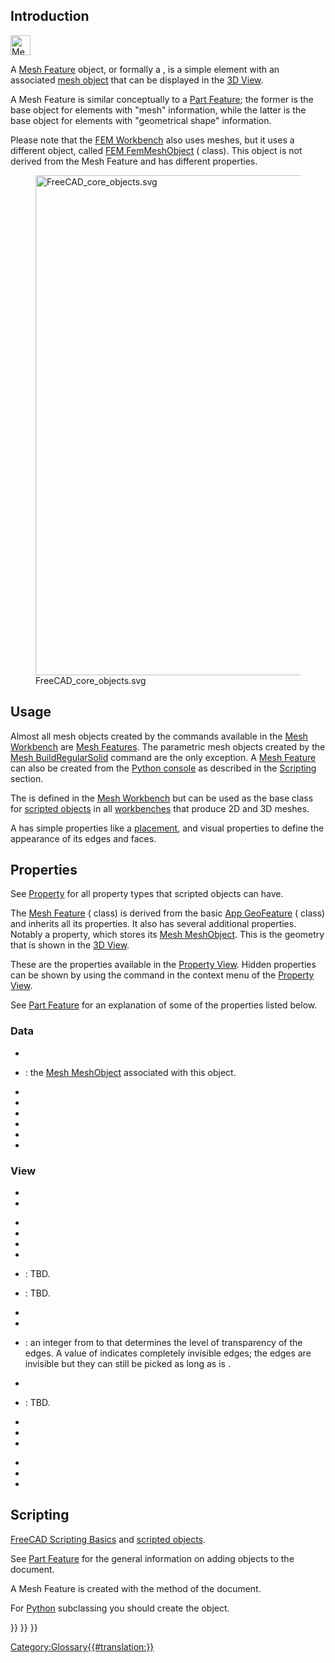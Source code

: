 <languages/>
{{TOCright}}
<translate>

== Introduction == <!--T:14-->

</translate>
[[File:Mesh_Tree.svg|32px]]
<translate>

<!--T:15-->
A [[Mesh Feature|Mesh Feature]] object, or formally a {{incode|Mesh::Feature}}, is a simple element with an associated [[Mesh_MeshObject|mesh object]] that can be displayed in the [[3D_View|3D View]].

<!--T:16-->
A Mesh Feature is similar conceptually to a [[Part_Feature|Part Feature]]; the former is the base object for elements with "mesh" information, while the latter is the base object for elements with "geometrical shape" information.

<!--T:17-->
Please note that the [[FEM_Workbench|FEM Workbench]] also uses meshes, but it uses a different object, called [[FEM_Mesh|FEM FemMeshObject]] ({{incode|Fem::FemMeshObject}} class). This object is not derived from the Mesh Feature and has different properties.

<!--T:18-->
[[File:FreeCAD_core_objects.svg|800px]]

<!--T:19-->
{{Caption|Simplified diagram of the relationships between the core objects in FreeCAD}}

== Usage == <!--T:20-->

<!--T:21-->
Almost all mesh objects created by the commands available in the [[Mesh_Workbench|Mesh Workbench]] are [[Mesh_Feature|Mesh Features]]. The parametric mesh objects created by the [[Mesh_BuildRegularSolid|Mesh BuildRegularSolid]] command are the only exception. A [[Mesh_Feature|Mesh Feature]] can also be created from the [[Python_console|Python console]] as described in the [[#Scripting|Scripting]] section.

<!--T:22-->
The {{incode|Mesh::Feature}} is defined in the [[Mesh_Workbench|Mesh Workbench]] but can be used as the base class for [[Scripted_objects|scripted objects]] in all [[Workbenches|workbenches]] that produce 2D and 3D meshes.

<!--T:23-->
A {{incode|Mesh::Feature}} has simple properties like a [[Placement|placement]], and visual properties to define the appearance of its edges and faces.

== Properties == <!--T:24-->

<!--T:28-->
See [[Property|Property]] for all property types that scripted objects can have.

<!--T:25-->
The [[Mesh_Feature|Mesh Feature]] ({{incode|Mesh::Feature}} class) is derived from the basic [[App_GeoFeature|App GeoFeature]] ({{incode|App::GeoFeature}} class) and inherits all its properties. It also has several additional properties. Notably a {{PropertyData|Mesh}} property, which stores its [[Mesh_MeshObject|Mesh MeshObject]]. This is the geometry that is shown in the [[3D_View|3D View]].

<!--T:29-->
These are the properties available in the [[Property_View|Property View]]. Hidden properties can be shown by using the {{MenuCommand|Show hidden}} command in the context menu of the [[Property_View|Property View]].

<!--T:55-->
See [[Part_Feature#Properties|Part Feature]] for an explanation of some of the properties listed below.

=== Data === <!--T:30-->

<!--T:31-->
{{TitleProperty|Base}}

<!--T:32-->
* {{PropertyData|Proxy|PythonObject|Hidden}}
* {{PropertyData|Mesh|MeshKernel}}: the [[Mesh_MeshObject|Mesh MeshObject]] associated with this object.
* {{PropertyData|Placement|Placement}}
* {{PropertyData|_ Element Map Version|String|Hidden}}
* {{PropertyData|Label|String}}
* {{PropertyData|Label2|String|Hidden}}
* {{PropertyData|Expression Engine|ExpressionEngine|Hidden}}
* {{PropertyData|Visibility|Bool|Hidden}}

=== View === <!--T:35-->

<!--T:37-->
{{TitleProperty|Base}}

<!--T:49-->
* {{PropertyView|Proxy|PythonObject|Hidden}}
* {{PropertyView|Transform Origin|Placement|Hidden}}

<!--T:50-->
{{TitleProperty|Display Options}}

<!--T:51-->
* {{PropertyView|Bounding Box|Bool}}
* {{PropertyView|Display Mode|Enumeration}}
* {{PropertyView|Show In Tree|Bool}}
* {{PropertyView|Visibility|Bool}}

<!--T:52-->
{{TitleProperty|Object Style}}

<!--T:38-->
* {{PropertyView|Coloring|Bool|Hidden}}: TBD.
* {{PropertyView|Crease Angle|FloatConstraint}}: TBD.
* {{PropertyView|Lighting|Enumeration}}
* {{PropertyView|Line Color|Color}}
* {{PropertyView|Line Transparency|Percent}}: an integer from {{value|0}} to {{value|100}} that determines the level of transparency of the edges. A value of {{value|100}} indicates completely invisible edges; the edges are invisible but they can still be picked as long as {{PropertyView|Selectable}} is {{TRUE}}.
* {{PropertyView|Line Width|FloatConstraint}}
* {{PropertyView|Open Edges|Bool}}: TBD.
* {{PropertyView|Point Size|FloatConstraint}}
* {{PropertyView|Shape Appearance|MaterialList}}
* {{PropertyView|Transparency|Percent}}

<!--T:53-->
{{TitleProperty|Selection}}

<!--T:54-->
* {{PropertyView|On Top When Selected|Enumeration}}
* {{PropertyView|Selectable|Bool}}
* {{PropertyView|Selection Style|Enumeration}}

== Scripting == <!--T:41-->

<!--T:42-->
{{Emphasis|See also:}} [[FreeCAD_Scripting_Basics|FreeCAD Scripting Basics]] and [[Scripted_objects|scripted objects]].

<!--T:43-->
See [[Part_Feature|Part Feature]] for the general information on adding objects to the document.

<!--T:44-->
A Mesh Feature is created with the {{incode|addObject()}} method of the document.

</translate>
{{Code|code=
import FreeCAD as App

doc = App.newDocument()
obj = App.ActiveDocument.addObject("Mesh::Feature", "Name")
obj.Label = "Custom label"
}}
<translate>

<!--T:46-->
For [[Python|Python]] subclassing you should create the {{incode|Mesh::FeaturePython}} object.

</translate>
{{Code|code=
import FreeCAD as App

doc = App.newDocument()
obj = App.ActiveDocument.addObject("Mesh::FeaturePython", "Name")
obj.Label = "Custom label"
}}
<translate>


</translate>
{{Mesh_Tools_navi{{#translation:}}}}
{{Document_objects_navi{{#translation:}}}}
{{Userdocnavi{{#translation:}}}}
[[Category:Glossary{{#translation:}}]]